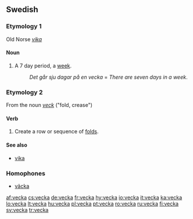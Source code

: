==Swedish==

===Etymology 1===
Old Norse ''[[vika]]''

====Noun====
{{sv-noun-reg-or|veck}}
{{infl|sv|noun|g=c}}

# A 7 day period, a [[week]].
#:''Det går sju dagar på en vecka'' = ''There are seven days in a week''.


===Etymology 2===
From the noun ''[[veck]]'' ("fold, crease")

====Verb====
{{sv-verb-reg-ar}}
{{infl|sv|verb}}

# Create a row or sequence of [[fold]]s.

====See also====
*[[vika]]

===Homophones===
*[[väcka]]

[[af:vecka]]
[[cs:vecka]]
[[de:vecka]]
[[fr:vecka]]
[[hy:vecka]]
[[io:vecka]]
[[it:vecka]]
[[ka:vecka]]
[[lo:vecka]]
[[lt:vecka]]
[[hu:vecka]]
[[pl:vecka]]
[[pt:vecka]]
[[ro:vecka]]
[[ru:vecka]]
[[fi:vecka]]
[[sv:vecka]]
[[tr:vecka]]